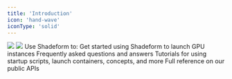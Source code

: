 ```yaml
---
title: 'Introduction'
icon: 'hand-wave'
iconType: 'solid'
---
```

<img className="block h-32 dark:hidden" src="/logo/light-shadeform.svg" />

<img className="hidden h-32 dark:block" src="/logo/dark-shadeform.svg" />
Use Shadeform to:
<Steps>
  <Step title="View availability, pricing, and specs for GPU instances across cloud providers"></Step>
  <Step title="Launch and manage GPU instances across cloud providers with a unified UI and API"></Step>
  <Step title="Leverage multi-cloud and aggregated GPU availability without wrangling with account management and billing"></Step>
</Steps>

<CardGroup cols={2}>
  <Card title="Quickstart" icon="bolt" href="/getting-started/quickstart">
    Get started using Shadeform to launch GPU instances
  </Card>
  <Card title="FAQ" icon="question" href="/getting-started/faq">
    Frequently asked questions and answers
  </Card>
  <Card title="Tutorial Library" icon="book" href="/guides/tutoriallibrary">
    Tutorials for using startup scripts, launch containers, concepts, and more
  </Card>
  <Card title="API Documentation" icon="code" href="/api-reference/endpoint/instances-types">
    Full reference on our public APIs
  </Card>
</CardGroup>
